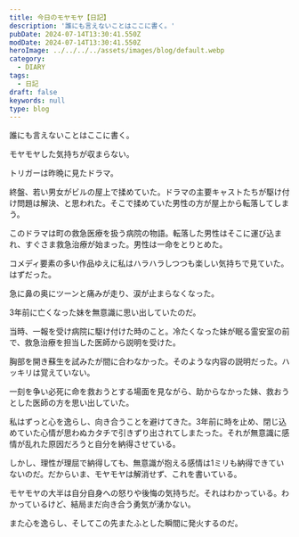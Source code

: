 ```yaml
---
title: 今日のモヤモヤ【日記】
description: '誰にも言えないことはここに書く。'
pubDate: 2024-07-14T13:30:41.550Z
modDate: 2024-07-14T13:30:41.550Z
heroImage: ../../../../assets/images/blog/default.webp
category:
  - DIARY
tags:
  - 日記
draft: false
keywords: null
type: blog
---
```



誰にも言えないことはここに書く。

モヤモヤした気持ちが収まらない。

トリガーは昨晩に見たドラマ。

終盤、若い男女がビルの屋上で揉めていた。ドラマの主要キャストたちが駆け付け問題は解決、と思われた。そこで揉めていた男性の方が屋上から転落してしまう。

このドラマは町の救急医療を扱う病院の物語。転落した男性はそこに運び込まれ、すぐさま救急治療が始まった。男性は一命をとりとめた。

コメディ要素の多い作品ゆえに私はハラハラしつつも楽しい気持ちで見ていた。はずだった。

急に鼻の奥にツーンと痛みが走り、涙が止まらなくなった。

3年前に亡くなった妹を無意識に思い出していたのだ。

当時、一報を受け病院に駆け付けた時のこと。冷たくなった妹が眠る霊安室の前で、救急治療を担当した医師から説明を受けた。

胸部を開き蘇生を試みたが間に合わなかった。そのような内容の説明だった。ハッキリは覚えていない。

一刻を争い必死に命を救おうとする場面を見ながら、助からなかった妹、救おうとした医師の方を思い出していた。

私はずっと心を逸らし、向き合うことを避けてきた。3年前に時を止め、閉じ込めていた心情が思わぬカタチで引きずり出されてしまたった。それが無意識に感情が乱れた原因だろうと自分を納得させている。

しかし、理性が理屈で納得しても、無意識が抱える感情は1ミリも納得できていないのだ。だからいま、モヤモヤは解消せず、これを書いている。

モヤモヤの大半は自分自身への怒りや後悔の気持ちだ。それはわかっている。わかっているけど、結局まだ向き合う勇気が湧かない。

また心を逸らし、そしてこの先またふとした瞬間に発火するのだ。
